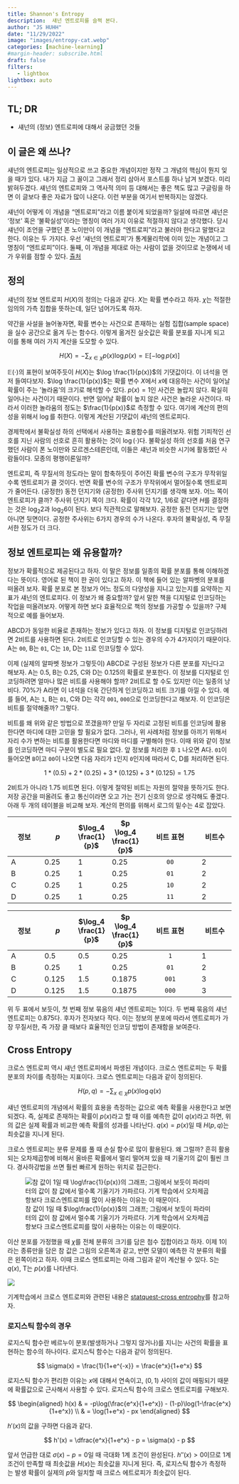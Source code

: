 ```yaml
---
title: Shannon's Entropy
description:  섀넌 엔트로피를 슬쩍 본다. 
author: "JS HUHH"
date: "11/29/2022"
image: "images/entropy-cat.webp"
categories: [machine-learning]
#margin-header: subscribe.html
draft: false
filters:
   - lightbox
lightbox: auto
---
```


## TL; DR

- 섀넌의 (정보) 엔트로피에 대해서 궁금했던 것들

## 이 글은 왜 쓰나?

섀넌의 엔트로피는 일상적으로 쓰고 중요한 개념이지만 정작 그 개념의 핵심이 뭔지 잊을 때가 있다. 내가 지금 그 꼴이고 그래서 정리 삼아서 포스트를 하나 남겨 보겠다. 미리 밝혀두겠다. 섀넌의 엔트로피와 그 역사적 의미 등 대해서는 좋은 책도 많고 구글링을 하면 이 글보다 좋은 자료가 많이 나온다. 이런 부분을 여기서 반복하지는 않겠다. 

:::{.column-margin}
섀넌이 어떻게 이 개념을 "엔트로피"라고 이름 붙이게 되었을까? 일설에 따르면 섀넌은 '정보' 혹은 '불확실성'이라는 명칭이 여러 가지 이유로 적절하지 않다고 생각했다. 당시 섀넌이 조언을 구했던 폰 노이만이 이 개념을 "엔트로피"라고 불러야 한다고 말했다고 한다. 이유는 두 가지다. 우선 '섀넌의 엔트로피'가 통계물리학에 이미 있는 개념이고 그 명칭이 "엔트로피"이다. 둘째, 이 개념을 제대로 아는 사람이 없을 것이므로 논쟁에서 네가 우위를 점할 수 있다. [츌처](https://mathoverflow.net/questions/403036/john-von-neumanns-remark-on-entropy)
:::

## 정의

섀넌의 정보 엔트로피 $H(X)$의 정의는 다음과 같다. $X$는 확률 변수라고 하자. $\chi$는 적절한 임의의 가측 집합을 뜻하는데, 일단 넘어가도록 하자.

:::{.column-margin}
약간을 사설을 늘어놓자면, 확률 변수는 사건으로 존재하는 실험 집합(sample space)을 실수 공간으로 옮겨 두는 함수다. 이렇게 옮겨진 실숫값은 확률 분포를 지니게 되고 이를 통해 여러 가지 계산을 도모할 수 있다. 
:::

$$
H(X)=-\sum_{x \in \chi} p(x) \log p(x) = \mathbb E [-\log p(x)]
$$

$\mathbb E(\cdot)$의 표현이 보여주듯이 $H(X)$는 $\log \frac{1}{p(x)}$의 기댓값이다. 이 녀석을 먼저 들여다보자. $\log \frac{1}{p(x)}$는 확률 변수 $X$에서 $x$에 대응하는 사건이 일어날 확률이 주는 '놀라움'의 크기로 해석할 수 있다. $p(x)=1$인 사건은 놀랍지 않다. 확실히 일어나는 사건이기 때문이다. 반면 일어날 확률이 높지 않은 사건은 놀라운 사건이다. 따라서 이러한 놀라움의 정도는 $\frac{1}{p(x)}$로 측정할 수 있다. 여기에 계산의 편의성을 위해서 $\log$를 취한다. 이렇게 계산된 기댓값이 섀넌의 엔트로피다. 

:::{.column-margin}
경제학에서 불확실성 하의 선택에서 사용하는 효용함수를 떠올려보자. 위험 기피적인 선호를 지닌 사람의 선호로 흔히 활용하는 것이 $\log(\cdot)$다. 불확실성 하의 선호를 처음 연구했던 사람이 폰 노이만와 모르겐스테른인데, 이들은 섀넌과 비슷한 시기에 활동했던 사람들이다. 모종의 평행이론일까? 
:::

엔트로피, 즉 무질서의 정도라는 말이 함축하듯이 주어진 확률 변수의 구조가 무작위일수록 엔트로피가 클 것이다. 반면 확률 변수의 구조가 무작위에서 멀어질수록 엔트로피가 줄어든다. (공정한) 동전 던지기와 (공정한) 주사위 던지기를 생각해 보자. 어느 쪽이 엔트로피가 클까? 주사위 던지기 쪽이 크다. 확률이 각각 1/2, 1/6로 같다면 $H$를 결정하는 것은 $\log_{2} {2}$과 $\log_{2} {6}$이 된다. 보다 직관적으로 말해보자. 공정한 동전 던지기는 앞면 아니면 뒷면이다. 공정한 주사위는 6가지 경우의 수가 나온다. 후자의 불확실성, 즉 무질서한 정도가 더 크다. 

## 정보 엔트로피는 왜 유용할까? 

정보가 확률적으로 제공된다고 하자. 이 말은 정보를 일종의 확률 분포를 통해 이해하겠다는 뜻이다. 영어로 된 책이 한 권이 있다고 하자. 이 책에 들어 있는 알파벳의 분포를 떠올려 보자. 확률 분포로 본 정보가 어느 정도의 다양성을 지니고 있는지를 요약하는 지표가 섀넌의 엔트로피다. 이 정보가 왜 중요할까? 앞서 말한 책을 디지털로 인코딩하는 작업을 떠올려보자. 어떻게 하면 보다 효율적으로 책의 정보를 가공할 수 있을까? 구체적으로 예를 들어보자. 

ABCD가 동일한 비율로 존재하는 정보가 있다고 하자. 이 정보를 디지털로 인코딩하려면 2비트를 사용하면 된다. 2비트로 인코딩할 수 있는 경우의 수가 4가지이기 때문이다. A는 `00`, B는 `01`, C는 `10`, D는 `11`로 인코딩할 수 있다.

이제 (실제의 알파벳 정보가 그렇듯이) ABCD로 구성된 정보가 다른 분포를 지닌다고 해보자. A는 0.5, B는 0.25, C와 D는 0.125의 확률로 분포한다. 이 정보를 디지털로 인코딩하려면 얼마나 많은 비트를 사용해야 할까? 2비트로 할 수도 있지만 이는 일종의 낭비다. 70%가 A라면 이 녀석을 더욱 간단하게 인코딩하고 비트 크기를 아낄 수 있다. 예를 들어, A는 `1`, B는 `01`, C와 D는 각각 `001`, `000`으로 인코딩한다고 해보자. 이 인코딩은 비트를 절약해줄까? 그렇다. 

:::{.column-margin}
비트를 왜 위와 같은 방법으로 쪼갰을까? 만일 두 자리로 고정된 비트를 인코딩에 활용한다면 마디에 대한 고민을 할 필요가 없다. 그러나, 위 사례처럼 정보를 아끼기 위해서 자리 수가 변하는 비트를 활용한다면 마디와 마디를 구별해야 한다. 이때 위와 같이 정보를 인코딩하면 마디 구분이 별도로 필요 없다. 앞 정보를 처리한 후 `1` 나오면 A다. `01`이 들어오면 `B`이고 `00`이 나오면 다음 자리가 `1`인지 `0`인지에 따라서 C, D를 처리하면 된다. 
:::

$$
1 * (0.5) + 2 * (0.25) + 3 * (0.125) + 3 * (0.125) = 1.75
$$

2비트가 아니라 1.75 비트면 된다. 이렇게 절약된 비트는 자원의 절약을 뜻하기도 한다. 저장 공간을 떠올려도 좋고 통신이라면 오고 가는 전기 신호의 양으로 생각해도 좋겠다. 아래 두 개의 테이블을 비교해 보자. 계산의 편의를 위해서 로그의 밑수는 4로 잡았다. 

| 정보   | $p$ | $\log_4 \frac{1}{p}$  | $p \log_4 \frac{1}{p}$ | 비트 표현  | 비트수  |
|---|---|---|---|:---:|---|
| A | 0.25  | 1  | 0.25  | `00`  | 2 |
| B | 0.25  | 1  | 0.25  | `01`  | 2 |
| C | 0.25  | 1  | 0.25  | `10`  | 2 |
| D | 0.25  | 1  | 0.25  | `11`  | 2 |


| 정보   | $p$ | $\log_4 \frac{1}{p}$  | $p \log_4 \frac{1}{p}$ | 비트 표현  | 비트수  |
|---|---|---|---|:---:|---|
| A | 0.5  | 0.5  | 0.25  | `1`  | 1 |
| B | 0.25  | 1   | 0.25  | `01`  | 2 |
| C | 0.125 | 1.5  | 0.1875  | `001`  | 3 |
| D | 0.125 | 1.5  | 0.1875  | `000`  | 3 |


위 두 표에서 보듯이, 첫 번째 정보 묶음의 섀넌 엔트로피는 1이다. 두 번째 묶음의 섀넌 엔트로피는 0.875다. 후자가 전자보다 작다. 이는 정보의 분포에 따라서 엔트로피가 가장 무질서한, 즉 가장 클 때보다 효율적인 인코딩 방법이 존재함을 보여준다. 

## Cross Entropy

크로스 엔트로피 역시 섀넌 엔트로피에서 파생된 개념이다. 크로스 엔트로피는 두 확률 분포의 차이를 측정하는 지표이다. 크로스 엔트로피는 다음과 같이 정의된다.

$$
H(p,q)=-\sum_{x \in \chi} p(x) \log q(x) 
$$

섀넌 엔트로피의 개념에서 확률의 효용을 측정하는 값으로 예측 확률을 사용한다고 보면 되겠다. 즉, 실제로 존재하는 확률이 $p(x)$라고 할 때 이를 예측한 값이 $q(x)$라고 하면, 위의 값은 실제 확률과 비교한 예측 확률의 성과를 나타난다. $q(x) = p(x)$일 때 $H(p,q)$는 최솟값을 지니게 된다.

크로스 엔트로피는 분류 문제를 풀 때 손실 함수로 많이 활용된다. 왜 그럴까? 흔히 활용되는 오차제곱항에 비해서 올바른 확률에서 멀리 떨어져 있을 때 기울기의 값이 훨씬 크다. 경사하강법을 쓰면 훨씬 빠르게 원하는 위치로 접근한다. 

:::{layoyt="[-1,5,-1]" valign="bottom"}
![참 값이 1일 때 $\log\frac{1}{p(x)}$의 그래프; 그림에서 보듯이 파라미터의 값이 참 값에서 멀수록 기울기가 가파르다. 기계 학습에서 오차제곱항보다 크로스엔트로피를 많이 사용하는 이유는 이 때문이다.](https://ml-cheatsheet.readthedocs.io/en/latest/_images/cross_entropy.png)
:::

이산 분포를 가정했을 때 $\chi$를 전체 분류의 크기를 담은 첨수 집합이라고 하자. 이제 1이라는 종류만을 담은 참 값은 그림의 오른쪽과 같고, 반면 모델이 예측한 각 분류의 확률은 왼쪽이라고 하자. 이때 크로스 엔트로피는 아래 그림과 같이 계산될 수 있다. S는 $q(x)$, T는 $p(x)$를 나타낸다.

:::{layout="[-1,5,-1]"}
![](https://miro.medium.com/v2/resize:fit:882/format:webp/1*rcvGMOuWLMpnNvJ3Oj7fPA.jpeg)
:::

:::{.column-margin}
기계학습에서 크로스 엔트로피와 관련된 내용은 [statquest-cross entrophy](https://www.youtube.com/watch?v=6ArSys5qHAU)를 참고하자. 
:::

### 로지스틱 함수의 경우 

로지스틱 함수란 베르누이 분포(발생하거나 그렇지 않거나)를 지니는 사건의 확률을 표현하는 함수의 하나이다. 로지스틱 함수는 다음과 같이 정의된다.

$$
\sigma(x) = \frac{1}{1+e^{-x}} = \frac{e^x}{1+e^x}
$$

로지스틱 함수가 편리한 이유는 $x$에 대해서 연속이고, $(0,1)$ 사이의 값이 매핑되기 때문에 확률값으로 근사해서 사용할 수 있다. 로지스틱 함수의 크로스 엔트로피를 구해보자. 

$$
\begin{aligned}
h(x) & = -p\log(\frac{e^x}{1+e^x}) - (1-p)\log(1-\frac{e^x}{1+e^x}) \\
	& = \log(1+e^x) - px
\end{aligned}
$$

$h'(x)$의 값을 구하면 다음과 같다. 

$$
h'(x) = \dfrac{e^x}{1+e^x} - p = \sigma(x) - p 
$$

앞서 언급한 대로 $\sigma(x)-p = 0$일 때 극대화 1계 조건이 완성된다. $h''(x) > 0$이므로 1계 조건이 만족할 때 최솟값을 $H(x)$는 최솟값을 지니게 된다. 즉, 로지스틱 함수가 측정하는 발생 확률이 실제의 $p$와 일치할 때 크로스 에트로피가 최솟값이 된다. 

